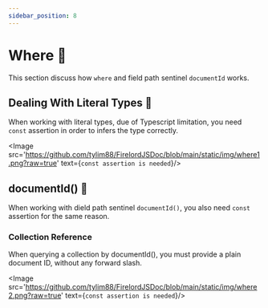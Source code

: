 ```yaml
---
sidebar_position: 8
---
```


# Where 🍒

This section discuss how `where` and field path sentinel `documentId` works.



## Dealing With Literal Types 🦜

When working with literal types, due of Typescript limitation, you need `const` assertion in order to infers the type correctly.

<Image src='https://github.com/tylim88/FirelordJSDoc/blob/main/static/img/where1.png?raw=true' text={`const assertion is needed`}/>

## documentId() 🦜

When working with dield path sentinel `documentId()`, you also need `const` assertion for the same reason.

### Collection Reference

When querying a collection by documentId(), you must provide a plain document ID, without any forward slash.

<Image src='https://github.com/tylim88/FirelordJSDoc/blob/main/static/img/where2.png?raw=true' text={`const assertion is needed`}/>